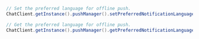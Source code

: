<PlatformWrapper platform="android">

```java
// Set the preferred language for offline push.
ChatClient.getInstance().pushManager().setPreferredNotificationLanguage("en", new CallBack(){});

// Get the preferred language for offline push.
ChatClient.getInstance().pushManager().getPreferredNotificationLanguage(new ValueCallBack<String>(){});
```

</PlatformWrapper>